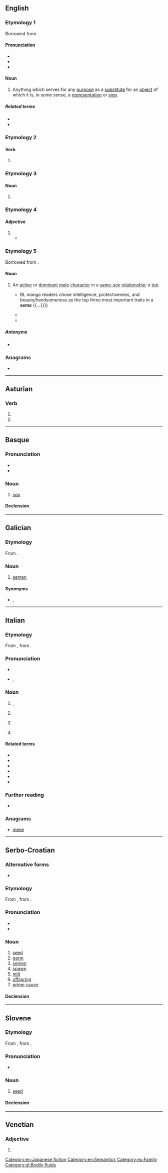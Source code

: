 {{also|semé|śeme|sème}}
==English==

===Etymology 1===
Borrowed from {{bor|en|grc|σῆμα}}.

====Pronunciation====
* {{IPA|/siːm/|lang=en}}
* {{homophones|seam|seem|lang=en}}
* {{rhymes|iːm|lang=en}}

====Noun====
{{en-noun|semes|semata}}

# {{lb|en|linguistics|semiotics}} Anything which serves for any [[purpose]] as a [[substitute]] for an [[object]] of which it is, in some sense, a [[representation]] or [[sign]].

=====Related terms=====
* {{l|en|semantics}}
* {{l|en|semiotics}}

===Etymology 2===

====Verb====
{{en-verb|sem}}

# {{obsolete form of|seem|lang=en}}

===Etymology 3===

====Noun====
{{en-noun}}

# {{obsolete form of|seam|lang=en}}

===Etymology 4===

====Adjective====
{{head|en|adjective}}

# {{obsolete form of|semé|lang=en}}
#* {{RQ:Florio Montaigne Essayes|chapter=46|book=I|passage=I bear Azure '''seme''' of trefoiles, a Lions Paw in fæce, Or, armed Gules.}}

===Etymology 5===
Borrowed from {{bor|en|ja|攻める|tr=semeru||to attack}}.

====Noun====
{{en-noun|s|seme}}

# {{lb|en|Japanese fiction}} An [[active]] or [[dominant]] [[male]] [[character]] in a [[same-sex]] [[relationship]]; a [[top]].
#* {{quote-book|lang=en|year=2008|author=Dru Pagliassotti|chapter=Better Than Romance? Japanese BL Manga and the Subgenre of Male/Male Romantic Fiction|title=Boys' Love Manga: Essays on the Sexual Ambiguity and Cross-Cultural Fandom of the Genre|editors=Antonia Levi, Mark McHarry & Dru Pagliassotti|publisher=McFarland & Company (2008)|isbn=9780786441952|url=http://books.google.com/books?id=9vn7hjM2v4QC&pg=PA73&dq=%22a+seme%22|page=73|passage={{...}} BL manga readers chose intelligence, protectiveness, and beauty/handsomeness as the top three most important traits in a '''''seme''''' {{...}}}}
#* {{quote-book|lang=en|year=2010|author=Pentabu|title=My Girlfriend's a Geek|volume=1|publisher=Yen Press (2012)|isbn=9780316221801|url=http://books.google.com/books?id=Nt8h67Q891UC&pg=PT35&dq=%22seme%22|passage=Sebas has always been the '''seme'''.}}
#* {{quote-book|lang=en|year=2011|author=Robin E. Brenner & Snow Wildsmith|chapter=Love through a DIfferent Lens: Japanese Homoerotic Manga through the Eyes of American Gay, Lesbian, Bisexual, Transgender and Other Sexualities Readers|title=Mangatopia: Essays on Manga and Anime in the Modern World|editors=Timothy Perper & Martha Cornog|publisher=Libraries Unlimited (2011)|isbn=9781591589099|url=http://books.google.com/books?id=_2OHko5C2kYC&pg=PA97&dq=%22the+seme%22|page=97|passage=The '''seme''' is larger, stronger, and more traditionally masculine, while the uke is smaller, weaker, and more feminine.}}

=====Antonyms=====
* {{l|en|uke}}

===Anagrams===
* {{anagrams|en|a=eems|Esme|Esmé|emes|mese|seem|smee}}

[[Category:en:Japanese fiction]]
[[Category:en:Semantics]]

----

==Asturian==

===Verb===
{{ast-verb form}}

# {{inflection of|semar||1|s|pres|subj|lang=ast}}
# {{inflection of|semar||3|s|pres|subj|lang=ast}}

----

==Basque==

===Pronunciation===
* {{IPA|/ˈs̺e.me/|lang=eu}}
* {{audio|Eus-seme.ogg|Audio|lang=eu}}

===Noun===
{{eu-noun}}

# [[son]]

====Declension====
{{eu-decl-anim noun|ab=1|kb=1}}

[[Category:eu:Family]]

----

==Galician==

===Etymology===
From {{der|gl|la|sēmen}}.

===Noun===
{{gl-noun|m}}

# [[semen]]

====Synonyms====
* {{l|gl|esperma}}, {{l|gl|inzo}}

[[Category:gl:Bodily fluids]]

----

==Italian==

===Etymology===
From {{inh|it|la|sēmen}}, from {{inh|it|ine-pro|*séh₁mn̥}}.

===Pronunciation===
* {{IPA|[ˈseme]|lang=it}}
* {{enPR|séme}}, {{IPA|/ˈseme/|lang=it}}

===Noun===
{{it-noun|m}}

# {{lb|it|botany}} {{l|en|seed}}, {{l|en|pip}}
# {{lb|it|botany|in some cases}} {{l|en|bean}}
# {{lb|it|anatomy|colloquial}} {{l|en|semen}}
#: {{syn|it|sperma}}
# {{lb|it|card games}} {{l|en|suit|id=cards}}

====Related terms====
* {{l|it|semaio}}
* {{l|it|sementa}}
* {{l|it|semente}}
* {{l|it|semenza}}
* {{l|it|semina}}
* {{l|it|seminare}}

===Further reading===
* {{pedia|lang=it}}

===Anagrams===
* [[mese#Italian|mese]]

----

==Serbo-Croatian==

===Alternative forms===
* {{qualifier|Ijekavian}} {{l|sh|sjȅme}}

===Etymology===
From {{inh|sh|sla-pro|*sěmę}}, from {{etyl|ine-pro|sh}} {{m|ine-pro|*séh₁mn̥}}.

===Pronunciation===
* {{sh-IPA|sȅme}}
* {{hyphenation|se|me|lang=sh}}

===Noun===
{{sh-noun|g=n|head=sȅme}}

# [[seed]]
# [[germ]]
# [[semen]]
# [[spawn]]
# [[milt]]
# [[offspring]]
# [[prime cause]]

====Declension====
{{sh-decl-noun
|sȅme|semena
|sȅmena|semena
|semenu|semenima
|seme|semena
|seme|semena
|semenu|semenima
|semenom|semenima
}}

----

==Slovene==

===Etymology===
From {{inh|sl|sla-pro|*sěmę}}, from {{etyl|ine-pro|sl}} {{m|ine-pro|*séh₁mn̥}}.

===Pronunciation===
* {{sl-IPA|sẹ́me}}

===Noun===
{{sl-noun|sẹ́me|n}}

# [[seed]]

====Declension====
{{sl-decl-noun-n-n|sem}}

----

==Venetian==

===Adjective===
{{head|vec|adjective form}}

# {{feminine plural of|semo|lang=vec}}